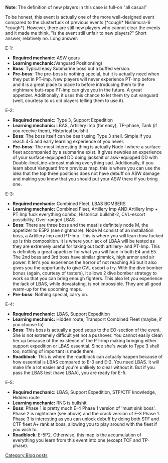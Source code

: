 '''Note''': The definition of new players in this case is full-on "all casual"

To be honest, this event is actually one of the more well-designed event compared to the clusterfuck of previous events (*cough* Nishimura-6 *cough*). However, there are still new players who cannot clear the events and it made me think, "is the event still unfair to new players?" Short answer, relatively no. Long answer:

E-1:
*'''Required mechanic:''' ASW gears
*'''Learning mechanic:'''Vanguard Position(ing)
*'''Boss''': Typical easy Submarine boss but a buffed version.
*'''Pre-boss''': The pre-boss is nothing special, but it is actually need when they put in PT-imp. New players will never experience PT-Imp before and it is a great place to place to before introducing them to the nightmare butt-rape PT-imp can give you in the future. A great appetizer. Additionally, it uses this chance to let them try out vanguard (well, courtesy to us old players telling them to use it).

E-2:
*'''Required mechanic:''' Type 3, Support Expedition
*'''Learning mechanic:''' LBAS, Artillery Imp (for easy), TP-phase, Tank (if you receive them), Historical bullshit
*'''Boss''': The boss itself can be dealt using Type 3 shell. Simple if you reach 4-5 and early learning experience of you never.
*'''Pre-boss''': The most interesting thing is actually Node I where a surface fleet accompanied by a submarine exist. It gives newbies an experience of your surface-equipped DD doing jackshit or asw-equipped DD with Double-line/Line-abreast making everything sad. Additionally, if you learn about Vanguard from previous map. this is where you can use the idea that the top three positions does not have debuff on ASW damage and making you know that you should put your ASW there if you bring one.

E-3:
*'''Required mechanic:''' Combined Fleet, LBAS BOMBERS
*'''Learning mechanic:''' Combined Fleet, Artillery Imp AND Artillery Imp + PT Imp fuck everything combo, Historical bullshit-2, CVL-escort possibility, Over-ranged LBAS
*'''Boss''': There are three boss and the meat is definitely node M, the appetizer to E5P2 (see nightmare). Node M consist of an installation boss, a Artillery Imp and PT-Imp. This is where you will learn how fucked up is this composition. It is where your lack of LBAA will be tested as they are extremely useful for taking out both artillery- and PT-Imp. This is definitely a great appetizer for what you will face in both E4 and E5. The 2nd boss and 3rd boss have similar gimmick, high armor and air power. It let's you experience the horror of not reaching AS but it also gives you the opportunity to give CVL escort a try. With the dive bomber bonus (again, courtesy of testers), it allows 2 dive bomber strategy to work so that you can bring enough fighters. This also let you experience the lack of LBAS, while devastating, is not impossible. They are all good warm-up for the upcoming maps.
*'''Pre-boss''': Nothing special, carry on.

E-4:
*'''Required mechanic:''' LBAS, Support Expedition
*'''Learning mechanic:''' Hidden route, Transport Combined Fleet (maybe, if you choose to)
*'''Boss''': This boss is actually a good setup to the EO-section of the event. She is not extremely difficult yet not a pushover. You cannot easily clean her up because of the existence of the PT-imp making bringing either support expedition or LBAS essential. Since she's weak to Type 3 shell too, nothing of important is made there. 
*'''Roadblock''': This is where the roadblock can actually happen because of how essential is LBAS compared to E-3 and E-2. You need LBAS. It will make life a lot easier and you're unlikely to clear without it. But if you pass the LBAS test (have LBAA), you are ready for E-5.

E-5:
*'''Required mechanic:''' LBAS, Support Expedition, STF/CTF knowledge, Hidden route
*'''Learning mechanic:''' RNG is bullshit
*'''Boss''': Phase 1 is pretty much E-4 Phase 1 version of 'must sink boss'. Phase 2 is nightmare (see above) and the crack version of E-3 Phase 1. Phase 3 is interesting as you can unlock debuff by doing both STF and CTF fleet A+ rank at boss, allowing you to play around with the fleet if you wish to.
*'''Roadblock''': E-5P2. Otherwise, this map is the accumulation of everything you learn from this event into one (except TCF and TP-phase).
[[Category:Blog posts]]